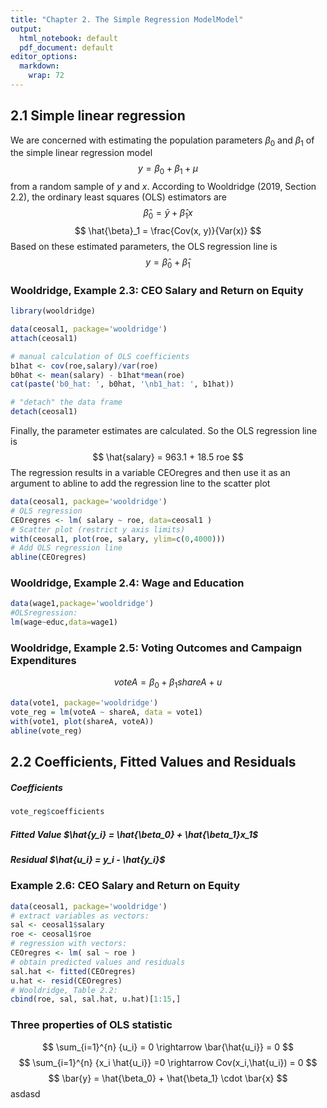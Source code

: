 ```yaml
---
title: "Chapter 2. The Simple Regression ModelModel"
output:
  html_notebook: default
  pdf_document: default
editor_options:
  markdown:
    wrap: 72
---
```


## 2.1 Simple linear regression

We are concerned with estimating the population parameters $β_0$ and
$β_1$ of the simple linear regression model $$
y = \beta_0 + \beta_1 + \mu
$$ from a random sample of $y$ and $x$. According to Wooldridge (2019,
Section 2.2), the ordinary least squares (OLS) estimators are $$
\hat{\beta}_0 = \bar{y} + \hat{\beta}_1x
$$ $$
\hat{\beta}_1 = \frac{Cov(x, y)}{Var(x)}
$$ Based on these estimated parameters, the OLS regression line is $$
y = \hat{\beta}_0 + \hat{\beta}_1
$$

### Wooldridge, Example 2.3: CEO Salary and Return on Equity

```r
library(wooldridge)
```

```r
data(ceosal1, package='wooldridge')
attach(ceosal1)

# manual calculation of OLS coefficients
b1hat <- cov(roe,salary)/var(roe)
b0hat <- mean(salary) - b1hat*mean(roe) 
cat(paste('b0_hat: ', b0hat, '\nb1_hat: ', b1hat))

# "detach" the data frame
detach(ceosal1)
```

Finally, the parameter estimates are calculated. So the OLS regression
line is $$
\hat{salary} = 963.1 + 18.5 roe
$$ The regression results in a variable CEOregres and then use it as an
argument to abline to add the regression line to the scatter plot

```r
data(ceosal1, package='wooldridge')
# OLS regression
CEOregres <- lm( salary ~ roe, data=ceosal1 )
# Scatter plot (restrict y axis limits)
with(ceosal1, plot(roe, salary, ylim=c(0,4000)))
# Add OLS regression line
abline(CEOregres)
```

### Wooldridge, Example 2.4: Wage and Education

```r
data(wage1,package='wooldridge')
#OLSregression:
lm(wage~educ,data=wage1)
```

### Wooldridge, Example 2.5: Voting Outcomes and Campaign Expenditures

$$
voteA = \beta_0 +\beta_1 shareA + u
$$

```r
data(vote1, package='wooldridge')
vote_reg = lm(voteA ~ shareA, data = vote1)
with(vote1, plot(shareA, voteA))
abline(vote_reg)
```

## 2.2 Coefficients, Fitted Values and Residuals

##### Coefficients

```r
vote_reg$coefficients
```

##### Fitted Value $\hat{y_i} = \hat{\beta_0} + \hat{\beta_1}x_1$

##### Residual $\hat{u_i} = y_i - \hat{y_i}$

### Example 2.6: CEO Salary and Return on Equity

```r
data(ceosal1, package='wooldridge')
# extract variables as vectors:
sal <- ceosal1$salary
roe <- ceosal1$roe
# regression with vectors:
CEOregres <- lm( sal ~ roe )
# obtain predicted values and residuals
sal.hat <- fitted(CEOregres)
u.hat <- resid(CEOregres)
# Wooldridge, Table 2.2:
cbind(roe, sal, sal.hat, u.hat)[1:15,]
```

### Three properties of OLS statistic

$$
\sum_{i=1}^{n} {u_i} = 0 \rightarrow \bar{\hat{u_i}} = 0
$$ $$
\sum_{i=1}^{n} {x_i \hat{u_i}} =0 \rightarrow Cov(x_i,\hat{u_i}) = 0
$$ $$
\bar{y} = \hat{\beta_0} + \hat{\beta_1} \cdot \bar{x}
$$
asdasd